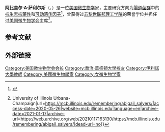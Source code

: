 {{Infobox person
| name               = Abigail A. Salyers
| image              = <!--Abigail A Salyers.png-->
| caption            = 
| birth_date         = 1942年12月24日
| birth_place        = [[肯塔基州|肯塔基州]][[路易維爾_(肯塔基州)|路易維爾]]
| death_date         = 2013年11月6日
| death_place        = 
| occupation         = [[微生物学|微生物学]]家
| children           = 
}}
'''阿比盖尔·A·萨利尔斯'''（{{lang-en|Abigail A. Salyers}}，{{bd|1942年|12月24日|2013年|11月6日|catIdx=Salyers}}）是一位[[美国|美国]][[微生物学|微生物学]]家，主要研究方向为[[腸道菌群|腸道菌群]]中的[[抗生素抗藥性|抗生素抗藥性]]和[[可动遗传因子|可动遗传因子]]<ref name=":0">{{Cite web|title=Abigail A. Salyers|url=https://www.mbl.edu/obituaries/abigail-a-salyers/|access-date=2020-05-26|website=www.mbl.edu|language=en|archive-date=2021-04-28|archive-url=https://web.archive.org/web/20210428222848/https://www.mbl.edu/obituaries/abigail-a-salyers/|dead-url=no}}</ref>，曾获得过[[苏黎世联邦理工学院|苏黎世联邦理工学院]]的荣誉学位并担任过[[美国微生物学会|美国微生物学会]]主席<ref name=":1">{{Cite web|title=The School of Molecular and Cellular Biology {{!}} University of Illinois Urbana-Champaign|url=https://mcb.illinois.edu/remembering/abigail_salyers/|access-date=2020-05-26|website=mcb.illinois.edu|language=en|archive-date=2021-01-17|archive-url=https://web.archive.org/web/20210117163130/https://mcb.illinois.edu/remembering/abigail_salyers/|dead-url=no}}</ref>。

== 参考文献 ==
{{Reflist}}

== 外部链接 ==

{{美国微生物学会会长}}
{{Authority control}}
{{DEFAULTSORT:Salyers, Abigail A.}}
[[Category:美国微生物学会会长|Category:美国微生物学会会长]]
[[Category:喬治·華盛頓大學校友|Category:喬治·華盛頓大學校友]]
[[Category:伊利諾大學教師|Category:伊利諾大學教師]]
[[Category:美國微生物學家|Category:美國微生物學家]]
[[Category:女微生物学家|Category:女微生物学家]]